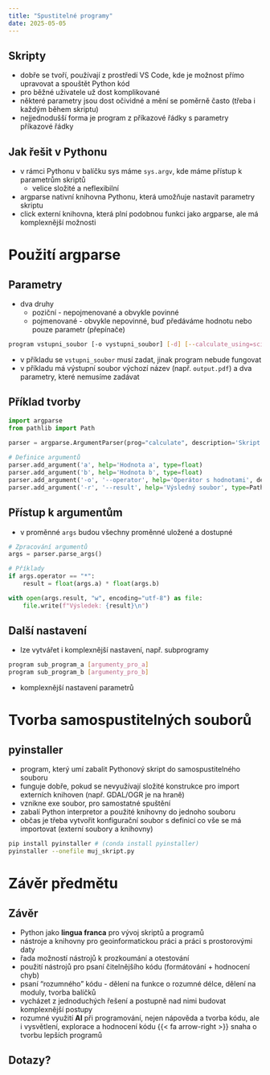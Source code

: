 ```yaml
---
title: "Spustitelné programy"
date: 2025-05-05
---
```


## Skripty

- dobře se tvoří, používají z prostředí [VS Code]{.software}, kde je možnost přímo upravovat a spouštět Python kód
- pro běžné uživatele už dost komplikované
- některé parametry jsou dost očividné a mění se poměrně často (třeba i každým během skriptu)
- nejjednodušší forma je program z příkazové řádky s parametry příkazové řádky

## Jak řešit v [Pythonu]{.software}

- v rámci Pythonu v balíčku [sys]{.software} máme `sys.argv`, kde máme přístup k parametrům skriptů 
  - velice složité a neflexibilní
- [argparse]{.software} nativní knihovna Pythonu, která umožňuje nastavit parametry skriptu
- [click]{.software} externí knihovna, která plní podobnou funkci jako [argparse]{.software}, ale má komplexnější možnosti

# Použití [argparse]{.software}

## Parametry

- dva druhy 
  - poziční - nepojmenované a obvykle povinné
  - pojmenované - obvykle nepovinné, buď předáváme hodnotu nebo pouze parametr (přepínače)

```bash
program vstupni_soubor [-o vystupni_soubor] [-d] [--calculate_using=scipy]
```

- v příkladu se `vstupni_soubor` musí zadat, jinak program nebude fungovat
- v příkladu má výstupní soubor výchozí název (např. `output.pdf`) a dva parametry, které nemusíme zadávat

## Příklad tvorby

```python
import argparse
from pathlib import Path

parser = argparse.ArgumentParser(prog="calculate", description='Skript pro výpočet hodnoty.')
    
# Definice argumentů
parser.add_argument('a', help='Hodnota a', type=float)
parser.add_argument('b', help='Hodnota b', type=float)
parser.add_argument('-o', '--operator', help='Operátor s hodnotami', default='*', type=str, choices=['*', '/', '+', '-'])
parser.add_argument('-r', '--result', help='Výsledný soubor', type=Path, default=Path("vysledek.txt"))

```

## Přístup k argumentům

- v proměnné `args` budou všechny proměnné uložené a dostupné

```python
# Zpracování argumentů
args = parser.parse_args()

# Příklady
if args.operator == "*":
    result = float(args.a) * float(args.b)

with open(args.result, "w", encoding="utf-8") as file:
    file.write(f"Výsledek: {result}\n")
```

## Další nastavení

- lze vytvářet i komplexnější nastavení, např. subprogramy 

```bash
program sub_program_a [argumenty_pro_a]
program sub_program_b [argumenty_pro_b]
```

- komplexnější nastavení parametrů

# Tvorba samospustitelných souborů

## [pyinstaller]{.software}

- program, který umí zabalit Pythonový skript do samospustitelného souboru
- funguje dobře, pokud se nevyužívají složité konstrukce pro import externích knihoven (např. [GDAL/OGR]{.software} je na hraně)
- vznikne exe soubor, pro samostatné spuštění
- zabalí Python interpretor a použité knihovny do jednoho souboru
- občas je třeba vytvořit konfigurační soubor s definicí co vše se má importovat (externí soubory a knihovny)

```bash
pip install pyinstaller # (conda install pyinstaller)
pyinstaller --onefile muj_skript.py
```

# Závěr předmětu

## Závěr

- [Python]{.software} jako **lingua franca** pro vývoj skriptů a programů
- nástroje a knihovny pro geoinformatickou práci a práci s prostorovými daty
- řada možností nástrojů k prozkoumání a otestování
- použití nástrojů pro psaní čitelnějšího kódu (formátování + hodnocení chyb)
- psaní "rozumného" kódu - dělení na funkce o rozumné délce, dělení na moduly, tvorba balíčků  
- vycházet z jednoduchých řešení a postupně nad nimi budovat komplexnější postupy
- rozumné využití **AI** při programování, nejen nápověda a tvorba kódu, ale i vysvětlení, explorace a hodnocení kódu {{< fa arrow-right >}} snaha o tvorbu lepších programů

## Dotazy?